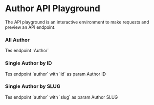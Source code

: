 
# Author API Playground

The API playground is an interactive environment to make requests and preview an API endpoint.

### All Author

<ApiPlayground method="GET" endpoint="author">
	Tes endpoint `Author`
</ApiPlayground>

### Single Author by ID

<ApiPlayground method="GET" endpoint="author" param={true} paramName="id">
	Tes endpoint `author` with `id` as param
	<Param name="id" type="number">
		Author ID
	</Param>
</ApiPlayground>

### Single Author by SLUG

<ApiPlayground method="GET" endpoint="author" param={true} paramName="slug">
	Tes endpoint `author` with `slug` as param
	<Param name="slug" type="string">
		Author SLUG
	</Param>
</ApiPlayground>